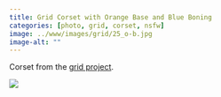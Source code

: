 ```yaml
---
title: Grid Corset with Orange Base and Blue Boning
categories: [photo, grid, corset, nsfw]
image: ../www/images/grid/25_o-b.jpg
image-alt: ""
---
```


Corset from the [grid project](/posts/2025-01-27_grid-project.html).

![](../www/images/grid/25_o-b.jpg)

